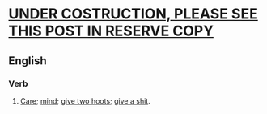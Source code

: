 =[http://itygeligub.co.cc UNDER COSTRUCTION, PLEASE SEE THIS POST IN RESERVE COPY]=
==English==

===Verb===
{{en-verb|inf=to [[give]] [[a]] [[toss]]|gives a toss|giving a toss|gave a toss|given a toss}}

# {{context|British|chiefly|vulgar|slang}} [[care|Care]]; [[mind]]; [[give two hoots]]; [[give a shit]].